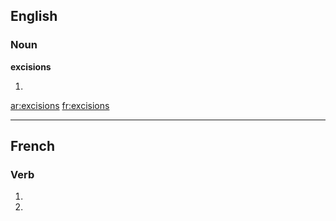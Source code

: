 ==English==

===Noun===
'''excisions'''

# {{plural of|[[excision]]}}

[[ar:excisions]]
[[fr:excisions]]

----
==French==

===Verb===
{{fr-verb-form}}

# {{conjugation of|exciser||1|p|imperf|ind|lang=fr}}
# {{conjugation of|exciser||1|p|pres|sub|lang=fr}}

{{count page|[[Wiktionary:Page count]]}}
{{rfc-auto}}